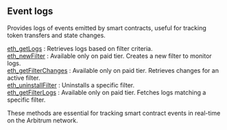 

## Event logs

Provides logs of events emitted by smart contracts, useful for tracking token transfers and state changes.

[eth_getLogs](/arbitrum-api/eventlogs/eth_getLogs) : Retrieves logs based on filter criteria. \
[eth_newFilter](/arbitrum-api/eventlogs/eth_newFilter) : Available only on paid tier. Creates a new filter to monitor logs.\
[eth_getFilterChanges](/arbitrum-api/eventlogs/eth_getFilterChanges) : Available only on paid tier. Retrieves changes for an active filter. \
[eth_uninstallFilter](/arbitrum-api/eventlogs/eth_uninstallFilter) : Uninstalls a specific filter. \
[eth_getFilterLogs](/arbitrum-api/eventlogs/eth_getFilterLogs) : Available only on paid tier. Fetches logs matching a specific filter.

These methods are essential for tracking smart contract events in real-time on the Arbitrum network.

<Space h={16} />
<GetStarted />
